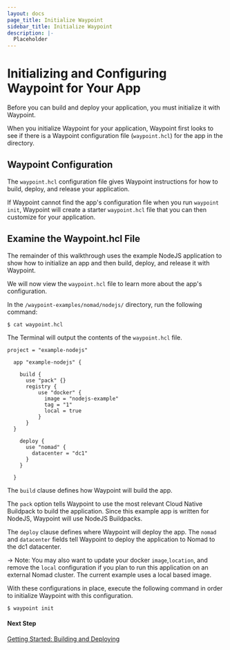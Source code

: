 ```yaml
---
layout: docs
page_title: Initialize Waypoint
sidebar_title: Initialize Waypoint
description: |-
  Placeholder
---
```


# Initializing and Configuring Waypoint for Your App

Before you can build and deploy your application, you must initialize it with Waypoint.


When you initialize Waypoint for your application, Waypoint first looks to see if there is a Waypoint configuration file (`waypoint.hcl`) for the app in the directory.

## Waypoint Configuration

The `waypoint.hcl` configuration file gives Waypoint instructions for how to build, deploy, and release your application.

If Waypoint cannot find the app's configuration file when you run `waypoint init`, Waypoint will create a starter `waypoint.hcl` file that you can then customize for your application.

## Examine the Waypoint.hcl File

The remainder of this walkthrough uses the example NodeJS application to show how to initialize an app and then build, deploy, and release it with Waypoint.

We will now view the `waypoint.hcl` file to learn more about the app's configuration.

In the `/waypoint-examples/nomad/nodejs/` directory, run the following command:

```shell-session
$ cat waypoint.hcl
```

The Terminal will output the contents of the `waypoint.hcl` file.

```shell
project = "example-nodejs"

  app "example-nodejs" {

    build {
      use "pack" {}
      registry {
          use "docker" {
            image = "nodejs-example"
            tag = "1"
            local = true
          }
      }
  }

    deploy {
      use "nomad" {
        datacenter = "dc1"
      }
    }

  }
```

The `build` clause defines how Waypoint will build the app.

The `pack` option tells Waypoint to use the most relevant Cloud Native
Buildpack to build the application. Since this example app is written for NodeJS, Waypoint will use NodeJS Buildpacks.

The `deploy` clause defines where Waypoint will deploy the app. The `nomad` and `datacenter` fields tell Waypoint to deploy the application to Nomad to the dc1 datacenter.

-> Note: You may also want to update your docker `image`,`location`, and remove the `local` configuration if you plan to run this application
on an external Nomad cluster. The current example uses a local based image.

With these configurations in place, execute the following command in order to initialize Waypoint with this configuration.

```shell-session
$ waypoint init
```

#### Next Step

[Getting Started: Building and Deploying](/docs/getting-started/nomad-example-app/deploy-app)
